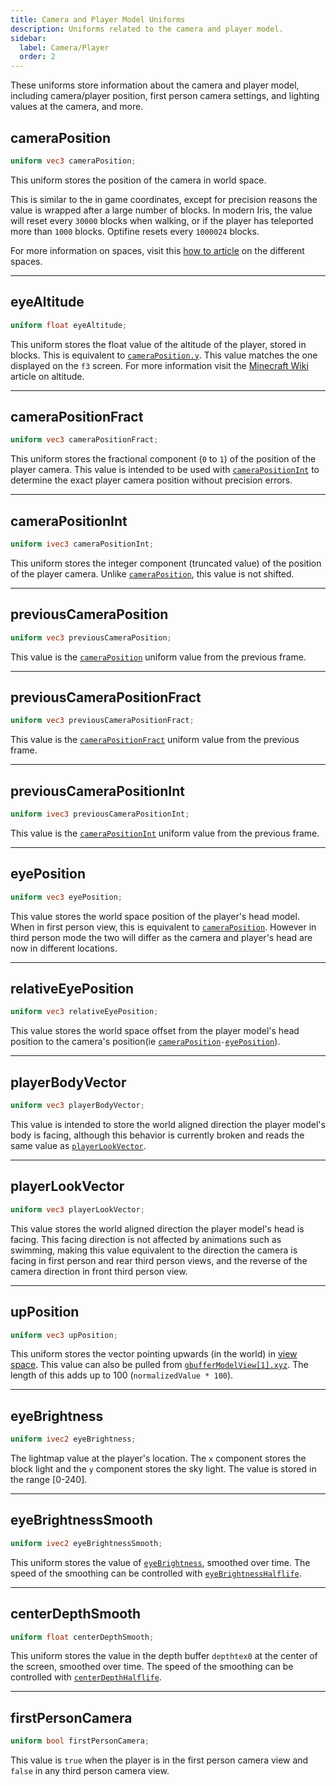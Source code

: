 ```yaml
---
title: Camera and Player Model Uniforms
description: Uniforms related to the camera and player model.
sidebar:
  label: Camera/Player
  order: 2
---
```


These uniforms store information about the camera and player model, including camera/player position, first person camera settings, and lighting values at the camera, and more.


## cameraPosition
```glsl
uniform vec3 cameraPosition;
```
This uniform stores the position of the camera in world space.

This is similar to the in game coordinates, except for precision reasons the value is wrapped after a large number of blocks. In modern Iris, the value will reset every `30000` blocks when walking, or if the player has teleported more than `1000` blocks. Optifine resets every `1000024` blocks.

For more information on spaces, visit this [how to article](/current/how-to/spaces) on the different spaces.

----------------


## eyeAltitude
```glsl
uniform float eyeAltitude;
```
This uniform stores the float value of the altitude of the player, stored in blocks. This is equivalent to [`cameraPosition.y`](/current/reference/uniforms/camera#cameraposition). This value matches the one displayed on the `f3` screen. For more information visit the [Minecraft Wiki](https://minecraft.wiki/w/Altitude) article on altitude.

----------------


## cameraPositionFract <Badge text="Iris Exclusive" variant="tip" size="medium" />
```glsl
uniform vec3 cameraPositionFract;
```
This uniform stores the fractional component (`0` to `1`) of the position of the player camera. This value is intended to be used with [`cameraPositionInt`](/current/reference/uniforms/camera#camerapositionint) to determine the exact player camera position without precision errors.

----------------


## cameraPositionInt <Badge text="Iris Exclusive" variant="tip" size="medium" />
```glsl
uniform ivec3 cameraPositionInt;
```
This uniform stores the integer component (truncated value) of the position of the player camera. Unlike [`cameraPosition`](/current/reference/uniforms/camera#cameraposition), this value is not shifted.

----------------


## previousCameraPosition
```glsl
uniform vec3 previousCameraPosition;
```
This value is the [`cameraPosition`](/current/reference/uniforms/camera#cameraposition) uniform value from the previous frame.

----------------


## previousCameraPositionFract <Badge text="Iris Exclusive" variant="tip" size="medium" />
```glsl
uniform vec3 previousCameraPositionFract;
```
This value is the [`cameraPositionFract`](/current/reference/uniforms/camera#camerapositionfract) uniform value from the previous frame.

----------------


## previousCameraPositionInt <Badge text="Iris Exclusive" variant="tip" size="medium" />
```glsl
uniform ivec3 previousCameraPositionInt;
```
This value is the [`cameraPositionInt`](/current/reference/uniforms/camera#camerapositionint) uniform value from the previous frame.

----------------


## eyePosition <Badge text="Iris Exclusive" variant="tip" size="medium" />
```glsl
uniform vec3 eyePosition;
```
This value stores the world space position of the player's head model. When in first person view, this is equivalent to [`cameraPosition`](/current/reference/uniforms/camera#cameraposition). However in third person mode the two will differ as the camera and player's head are now in different locations.

----------------


## relativeEyePosition <Badge text="Iris Exclusive" variant="tip" size="medium" />
```glsl
uniform vec3 relativeEyePosition;
```
This value stores the world space offset from the player model's head position to the camera's position(ie [`cameraPosition`](/current/reference/uniforms/camera#cameraposition)`-`[`eyePosition`](/current/reference/uniforms/camera#eyeposition)).

----------------


## playerBodyVector <Badge text="Iris Exclusive" variant="tip" size="medium" />
```glsl
uniform vec3 playerBodyVector;
```
This value is intended to store the world aligned direction the player model's body is facing, although this behavior is currently broken and reads the same value as [`playerLookVector`](/current/reference/uniforms/camera#playerlookvector).

----------------


## playerLookVector <Badge text="Iris Exclusive" variant="tip" size="medium" />
```glsl
uniform vec3 playerLookVector;
```
This value stores the world aligned direction the player model's head is facing. This facing direction is not affected by animations such as swimming, making this value equivalent to the direction the camera is facing in first person and rear third person views, and the reverse of the camera direction in front third person view.

----------------


## upPosition
```glsl
uniform vec3 upPosition;
```
This uniform stores the vector pointing upwards (in the world) in [view space](/current/how-to/spaces). This value can also be pulled from [`gbufferModelView[1].xyz`](/current/reference/uniforms/matrices#gbuffermodelview). The length of this adds up to 100 (`normalizedValue * 100`).

----------------


## eyeBrightness
```glsl
uniform ivec2 eyeBrightness;
```
The lightmap value at the player's location. The `x` component stores the block light and the `y` component stores the sky light. The value is stored in the range [0-240].

----------------


## eyeBrightnessSmooth
```glsl
uniform ivec2 eyeBrightnessSmooth;
```
This uniform stores the value of [`eyeBrightness`](/current/reference/uniforms/camera#eyebrightness), smoothed over time. The speed of the smoothing can be controlled with [`eyeBrightnessHalflife`](/current/reference/constants/eyebrightnesshalflife).

----------------


## centerDepthSmooth
```glsl
uniform float centerDepthSmooth;
```
This uniform stores the value in the depth buffer `depthtex0` at the center of the screen, smoothed over time. The speed of the smoothing can be controlled with [`centerDepthHalflife`](/current/reference/constants/centerdepthhalflife).

----------------


## firstPersonCamera
```glsl
uniform bool firstPersonCamera;
```
This value is `true` when the player is in the first person camera view and `false` in any third person camera view.